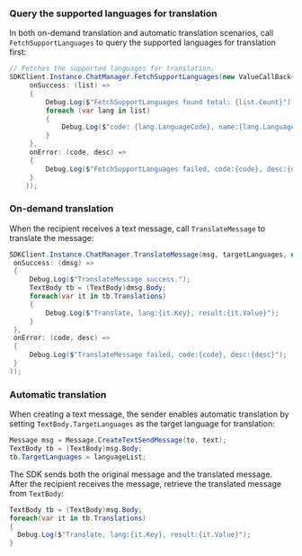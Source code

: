 <PlatformWrapper platform="windows">

### Query the supported languages for translation

In both on-demand translation and automatic translation scenarios, call `FetchSupportLanguages` to query the supported languages for translation first:

```csharp
// Fetches the supported languages for translation。
SDKClient.Instance.ChatManager.FetchSupportLanguages(new ValueCallBack<List<SupportLanguage>>(
     onSuccess: (list) =>
     {
         Debug.Log($"FetchSupportLanguages found total: {list.Count}");
         foreach (var lang in list)
         {
             Debug.Log($"code: {lang.LanguageCode}, name:{lang.LanguageName}, nativename:{lang.LanguageNativeName}");
         }
     },
     onError: (code, desc) =>
     {
         Debug.Log($"FetchSupportLanguages failed, code:{code}, desc:{desc}");
     }
    ));
```

### On-demand translation

When the recipient receives a text message, call `TranslateMessage` to translate the message:

```csharp
SDKClient.Instance.ChatManager.TranslateMessage(msg, targetLanguages, new ValueCallBack<Message>(
 onSuccess: (dmsg) =>
 {
     Debug.Log($"TranslateMessage success.");
     TextBody tb = (TextBody)dmsg.Body;
     foreach(var it in tb.Translations)
     {
         Debug.Log($"Translate, lang:{it.Key}, result:{it.Value}");
     }
 },
 onError: (code, desc) =>
 {
     Debug.Log($"TranslateMessage failed, code:{code}, desc:{desc}");
 }
));
```

### Automatic translation

When creating a text message, the sender enables automatic translation by setting `TextBody.TargetLanguages` as the target language for translation:

```csharp
Message msg = Message.CreateTextSendMessage(to, text);
TextBody tb = (TextBody)msg.Body;
tb.TargetLanguages = languageList;
```

The SDK sends both the original message and the translated message. After the recipient receives the message, retrieve the translated message from `TextBody`:

```csharp
TextBody tb = (TextBody)msg.Body;
foreach(var it in tb.Translations)
{
  Debug.Log($"Translate, lang:{it.Key}, result:{it.Value}");
}
```

</PlatformWrapper>